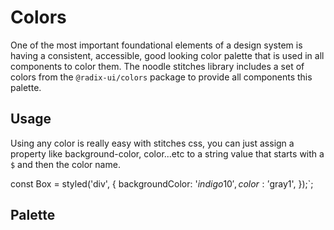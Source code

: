 
<Meta title="Stitches / Colors" />

# Colors

One of the most important foundational elements of a design system is having a consistent, accessible, good looking color palette that is used in all components to color them. The noodle stitches library includes a set of colors from the `@radix-ui/colors` package to provide all components this palette.

## Usage

Using any color is really easy with stitches css, you can just assign a property like background-color, color...etc to a string value that starts with a `$` and then the color name.

const Box = styled('div', {
  backgroundColor: '$indigo10',
  color: '$gray1',
});`;

<Source code={code1} dark />

## Palette

<Colors />

